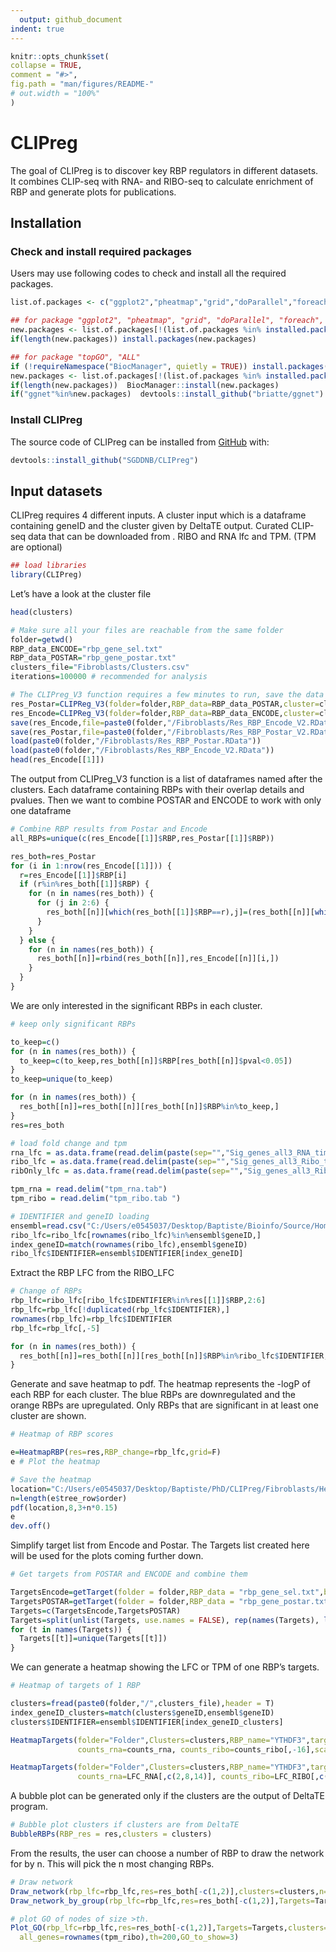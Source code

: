 ```yaml
---
  output: github_document
indent: true
---
```


  <!-- README.md is generated from README.Rmd. Please edit that file -->

  ```r
knitr::opts_chunk$set(
  collapse = TRUE,
  comment = "#>",
  fig.path = "man/figures/README-"
  # out.width = "100%"
)
```
# CLIPreg

<!-- badges: start -->
  <!-- badges: end -->

  The goal of CLIPreg is to discover key RBP regulators in different datasets. It combines CLIP-seq with RNA- and RIBO-seq to calculate  enrichment of RBP and generate plots for publications.

## Installation

### Check and install required packages

Users may use following codes to check and install all the required packages.

``` r
list.of.packages <- c("ggplot2","pheatmap","grid","doParallel","foreach","data.table","fastmatch","GGally","ggnet","topGO","ALL","devtools")

## for package "ggplot2", "pheatmap", "grid", "doParallel", "foreach", "data.table", "fastmatch", "GGally"
new.packages <- list.of.packages[!(list.of.packages %in% installed.packages()[,"Package"])]
if(length(new.packages)) install.packages(new.packages)

## for package "topGO", "ALL"
if (!requireNamespace("BiocManager", quietly = TRUE)) install.packages("BiocManager")
new.packages <- list.of.packages[!(list.of.packages %in% installed.packages()[,"Package"])]
if(length(new.packages))  BiocManager::install(new.packages)
if("ggnet"%in%new.packages)  devtools::install_github("briatte/ggnet")
```

### Install CLIPreg

The source code of CLIPreg can be installed from [GitHub](https://github.com/) with:

  ``` r
devtools::install_github("SGDDNB/CLIPreg")
```


## Input datasets

CLIPreg requires 4 different inputs. A cluster input which is a dataframe containing geneID and the cluster given by DeltaTE output.
Curated CLIP-seq data that can be downloaded from . RIBO and RNA lfc and TPM. (TPM are optional)

```r
## load libraries
library(CLIPreg)
```

Let's have a look at the cluster file

```r
head(clusters)
```

```r
# Make sure all your files are reachable from the same folder
folder=getwd()
RBP_data_ENCODE="rbp_gene_sel.txt"
RBP_data_POSTAR="rbp_gene_postar.txt"
clusters_file="Fibroblasts/Clusters.csv"
iterations=100000 # recommended for analysis

# The CLIPreg_V3 function requires a few minutes to run, save the data after running it to be sure not to lose it
res_Postar=CLIPReg_V3(folder=folder,RBP_data=RBP_data_POSTAR,cluster=clusters_file,iterations=100000)
res_Encode=CLIPReg_V3(folder=folder,RBP_data=RBP_data_ENCODE,cluster=clusters_file,iterations=100000)
save(res_Encode,file=paste0(folder,"/Fibroblasts/Res_RBP_Encode_V2.RData"))
save(res_Postar,file=paste0(folder,"/Fibroblasts/Res_RBP_Postar_V2.RData"))
load(paste0(folder,"/Fibroblasts/Res_RBP_Postar.RData"))
load(paste0(folder,"/Fibroblasts/Res_RBP_Encode_V2.RData"))
head(res_Encode[[1]])
```

The output from CLIPreg_V3 function is a list of dataframes named after the clusters. Each dataframe containing RBPs with their overlap details and pvalues.
Then we want to combine POSTAR and ENCODE to work with only one dataframe

```r

# Combine RBP results from Postar and Encode
all_RBPs=unique(c(res_Encode[[1]]$RBP,res_Postar[[1]]$RBP))

res_both=res_Postar
for (i in 1:nrow(res_Encode[[1]])) {
  r=res_Encode[[1]]$RBP[i]
  if (r%in%res_both[[1]]$RBP) {
    for (n in names(res_both)) {
      for (j in 2:6) {
        res_both[[n]][which(res_both[[1]]$RBP==r),j]=(res_both[[n]][which(res_both[[1]]$RBP==r),j]+res_Encode[[n]][i,j])/2
      }
    }
  } else {
    for (n in names(res_both)) {
      res_both[[n]]=rbind(res_both[[n]],res_Encode[[n]][i,])
    }
  }
}

```

We are only interested in the significant RBPs in each cluster.

```r
# keep only significant RBPs

to_keep=c()
for (n in names(res_both)) {
  to_keep=c(to_keep,res_both[[n]]$RBP[res_both[[n]]$pval<0.05])
}
to_keep=unique(to_keep)

for (n in names(res_both)) {
  res_both[[n]]=res_both[[n]][res_both[[n]]$RBP%in%to_keep,]
}
res=res_both
```

```r
# load fold change and tpm
rna_lfc = as.data.frame(read.delim(paste(sep="","Sig_genes_all3_RNA_time_series_pw_LRT.lfc")))
ribo_lfc = as.data.frame(read.delim(paste(sep="","Sig_genes_all3_Ribo_time_series_pw_LRT.lfc")))
ribOnly_lfc = as.data.frame(read.delim(paste(sep="","Sig_genes_all3_RibOnly_time_series_pw_LRT.lfc")))

tpm_rna = read.delim("tpm_rna.tab")
tpm_ribo = read.delim("tpm_ribo.tab ")

# IDENTIFIER and geneID loading
ensembl=read.csv("C:/Users/e0545037/Desktop/Baptiste/Bioinfo/Source/Homo_sapiens.GRCh38.95_ID_L_Name.csv")
ribo_lfc=ribo_lfc[rownames(ribo_lfc)%in%ensembl$geneID,]
index_geneID=match(rownames(ribo_lfc),ensembl$geneID)
ribo_lfc$IDENTIFIER=ensembl$IDENTIFIER[index_geneID]
```

Extract the RBP LFC from the RIBO_LFC

```r
# Change of RBPs
rbp_lfc=ribo_lfc[ribo_lfc$IDENTIFIER%in%res[[1]]$RBP,2:6]
rbp_lfc=rbp_lfc[!duplicated(rbp_lfc$IDENTIFIER),]
rownames(rbp_lfc)=rbp_lfc$IDENTIFIER
rbp_lfc=rbp_lfc[,-5]

for (n in names(res_both)) {
  res_both[[n]]=res_both[[n]][res_both[[n]]$RBP%in%ribo_lfc$IDENTIFIER,]
}

```

Generate and save heatmap to pdf. The heatmap represents the -logP of each RBP for each cluster. The blue RBPs are downregulated and the orange RBPs are upregulated. Only RBPs that are significant in at least one cluster are shown.

```r
# Heatmap of RBP scores

e=HeatmapRBP(res=res,RBP_change=rbp_lfc,grid=F)
e # Plot the heatmap

# Save the heatmap
location="C:/Users/e0545037/Desktop/Baptiste/PhD/CLIPreg/Fibroblasts/Heatmap_fibroblasts_V4.pdf"
n=length(e$tree_row$order)
pdf(location,8,3+n*0.15)
e
dev.off()
```

Simplify target list from Encode and Postar. The Targets list created here will be used for the plots coming further down.

```r

# Get targets from POSTAR and ENCODE and combine them

TargetsEncode=getTarget(folder = folder,RBP_data = "rbp_gene_sel.txt",background = clusters$geneID)
TargetsPOSTAR=getTarget(folder = folder,RBP_data = "rbp_gene_postar.txt",background = clusters$geneID)
Targets=c(TargetsEncode,TargetsPOSTAR)
Targets=split(unlist(Targets, use.names = FALSE), rep(names(Targets), lengths(Targets)))
for (t in names(Targets)) {
  Targets[[t]]=unique(Targets[[t]])
}


```

We can generate a heatmap showing the LFC or TPM of one RBP's targets.

```r
# Heatmap of targets of 1 RBP

clusters=fread(paste0(folder,"/",clusters_file),header = T)
index_geneID_clusters=match(clusters$geneID,ensembl$geneID)
clusters$IDENTIFIER=ensembl$IDENTIFIER[index_geneID_clusters]

HeatmapTargets(folder="Folder",Clusters=clusters,RBP_name="YTHDF3",targets=Targets,
               counts_rna=counts_rna, counts_ribo=counts_ribo[,-16],scale=T,Not_DE=F)

HeatmapTargets(folder="Folder",Clusters=clusters,RBP_name="YTHDF3",targets=Targets,
               counts_rna=LFC_RNA[,c(2,8,14)], counts_ribo=LFC_RIBO[,c(3,8,13)],scale=F)
```

A bubble plot can be generated only if the clusters are the output of DeltaTE program.

```r
# Bubble plot clusters if clusters are from DeltaTE
BubbleRBPs(RBP_res = res,clusters = clusters)
```

From the results, the user can choose a number of RBP to draw the network for by n. This will pick the n most changing RBPs.

```r
# Draw network
Draw_network(rbp_lfc=rbp_lfc,res=res_both[-c(1,2)],clusters=clusters,n=5)
Draw_network_by_group(rbp_lfc=rbp_lfc,res=res_both[-c(1,2)],Targets=Targets,clusters=clusters,n=5)
```

```r
# plot GO of nodes of size >th.
Plot_GO(rbp_lfc=rbp_lfc,res=res_both[-c(1,2)],Targets=Targets,clusters=clusters,n=5,
  all_genes=rownames(tpm_ribo),th=200,GO_to_show=3)
```

